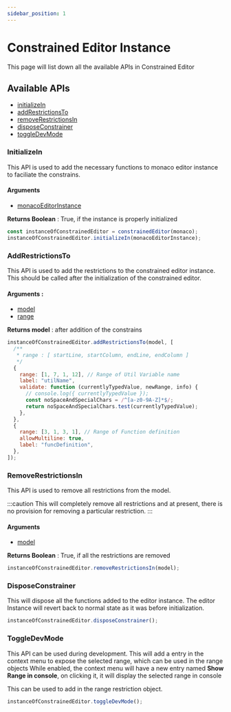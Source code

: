 ```yaml
---
sidebar_position: 1
---
```


# Constrained Editor Instance

This page will list down all the available APIs in Constrained Editor

## Available APIs

- [initializeIn](#initializein)
- [addRestrictionsTo](#addrestrictionsto)
- [removeRestrictionsIn](#removerestrictionsin)
- [disposeConstrainer](#disposeconstrainer)
- [toggleDevMode](#toggledevmode)

### InitializeIn

This API is used to add the necessary functions to monaco editor instance to faciliate the constrains.

#### Arguments
- [monacoEditorInstance](https://microsoft.github.io/monaco-editor/api/interfaces/monaco.editor.icodeeditor.html)

**Returns Boolean** : True, if the instance is properly initialized

```javascript
const instanceOfConstrainedEditor = constrainedEditor(monaco);
instanceOfConstrainedEditor.initializeIn(monacoEditorInstance);
```

### AddRestrictionsTo

This API is used to add the restrictions to the constrained editor instance.
This should be called after the initialization of the constrained editor.

#### Arguments : 
 - [model](https://microsoft.github.io/monaco-editor/api/interfaces/monaco.editor.itextmodel.html)
 - [range](#range)

**Returns model** : after addition of the constrains 

```javascript
instanceOfConstrainedEditor.addRestrictionsTo(model, [
  /**
   * range : [ startLine, startColumn, endLine, endColumn ]
   */
  {
    range: [1, 7, 1, 12], // Range of Util Variable name
    label: "utilName",
    validate: function (currentlyTypedValue, newRange, info) {
      // console.log({ currentlyTypedValue });
      const noSpaceAndSpecialChars = /^[a-z0-9A-Z]*$/;
      return noSpaceAndSpecialChars.test(currentlyTypedValue);
    },
  },
  {
    range: [3, 1, 3, 1], // Range of Function definition
    allowMultiline: true,
    label: "funcDefinition",
  },
]);
```
### RemoveRestrictionsIn

This API is used to remove all restrictions from the model.

:::caution
  This will completely remove all restrictions and at present, there is no provision for removing a particular restriction.
:::

#### Arguments
- [model](https://microsoft.github.io/monaco-editor/api/interfaces/monaco.editor.itextmodel.html)

**Returns Boolean** : True, if all the restrictions are removed

```javascript
instanceOfConstrainedEditor.removeRestrictionsIn(model);
```

### DisposeConstrainer

This will dispose all the functions added to the editor instance.
The editor Instance will revert back to normal state as it was before initialization.

```javascript
instanceOfConstrainedEditor.disposeConstrainer();
```

### ToggleDevMode

This API can be used during development. This will add a entry in the context menu to expose the selected range, which can be used in the range objects
While enabled, the context menu will have a new entry named **Show Range in console**, on clicking it, it will display the selected range in console

This can be used to add in the range restriction object.
```javascript
instanceOfConstrainedEditor.toggleDevMode();
```

